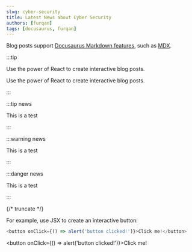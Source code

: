 ```yaml
---
slug: cyber-security
title: Latest News about Cyber Security
authors: [furqan]
tags: [docusaurus, furqan]
---
```


Blog posts support [Docusaurus Markdown features](https://docusaurus.io/docs/markdown-features), such as [MDX](https://mdxjs.com/).

:::tip

Use the power of React to create interactive blog posts.

Use the power of React to create interactive blog posts.

:::


:::tip news

This is a test

:::

:::warning news

This is a test

:::

:::danger news

This is a test

:::

{/* truncate */}

For example, use JSX to create an interactive button:

```js
<button onClick={() => alert('button clicked!')}>Click me!</button>
```

<button onClick={() => alert('button clicked!')}>Click me!</button>
